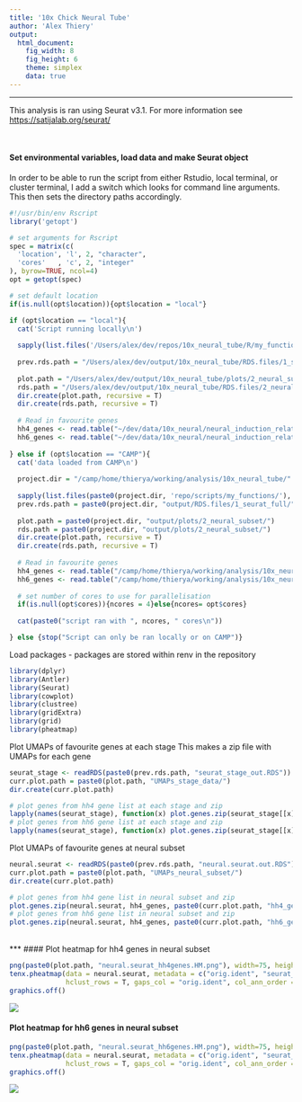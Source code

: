 ```yaml
---
title: '10x Chick Neural Tube'
author: 'Alex Thiery'
output:
  html_document:
    fig_width: 8
    fig_height: 6
    theme: simplex
    data: true
---
```

***
This analysis is ran using Seurat v3.1. For more information see <https://satijalab.org/seurat/>

<br />

#### Set environmental variables, load data and make Seurat object

In order to be able to run the script from either Rstudio, local terminal, or cluster terminal, I add a switch which looks for command line arguments. This then sets the directory paths accordingly.


```r
#!/usr/bin/env Rscript
library('getopt')

# set arguments for Rscript
spec = matrix(c(
  'location', 'l', 2, "character",
  'cores'   , 'c', 2, "integer"
), byrow=TRUE, ncol=4)
opt = getopt(spec)

# set default location
if(is.null(opt$location)){opt$location = "local"}

if (opt$location == "local"){
  cat('Script running locally\n')
  
  sapply(list.files('/Users/alex/dev/repos/10x_neural_tube/R/my_functions/', full.names = T), source)
  
  prev.rds.path = "/Users/alex/dev/output/10x_neural_tube/RDS.files/1_seurat_full/"
  
  plot.path = "/Users/alex/dev/output/10x_neural_tube/plots/2_neural_subset/"
  rds.path = "/Users/alex/dev/output/10x_neural_tube/RDS.files/2_neural_subset/"
  dir.create(plot.path, recursive = T)
  dir.create(rds.path, recursive = T)
  
  # Read in favourite genes
  hh4_genes <- read.table("~/dev/data/10x_neural/neural_induction_related_genes_HH4.txt", stringsAsFactors = F)[,1]
  hh6_genes <- read.table("~/dev/data/10x_neural/neural_induction_related_genes_HH6.txt", stringsAsFactors = F)[,1]
  
} else if (opt$location == "CAMP"){
  cat('data loaded from CAMP\n')
    
  project.dir = "/camp/home/thierya/working/analysis/10x_neural_tube/"
  
  sapply(list.files(paste0(project.dir, 'repo/scripts/my_functions/'), full.names = T), source)
  prev.rds.path = paste0(project.dir, "output/RDS.files/1_seurat_full/")
  
  plot.path = paste0(project.dir, "output/plots/2_neural_subset/")
  rds.path = paste0(project.dir, "output/plots/2_neural_subset/")
  dir.create(plot.path, recursive = T)
  dir.create(rds.path, recursive = T)
  
  # Read in favourite genes
  hh4_genes <- read.table("/camp/home/thierya/working/analysis/10x_neural_tube/repo/data/neural_induction_related_genes_HH4.txt", stringsAsFactors = F)[,1]
  hh6_genes <- read.table("/camp/home/thierya/working/analysis/10x_neural_tube/repo/data/neural_induction_related_genes_HH6.txt", stringsAsFactors = F)[,1]
  
  # set number of cores to use for parallelisation
  if(is.null(opt$cores)){ncores = 4}else{ncores= opt$cores}
  
  cat(paste0("script ran with ", ncores, " cores\n"))

} else {stop("Script can only be ran locally or on CAMP")}
```

Load packages - packages are stored within renv in the repository
```r
library(dplyr)
library(Antler)
library(Seurat)
library(cowplot)
library(clustree)
library(gridExtra)
library(grid)
library(pheatmap)
```

Plot UMAPs of favourite genes at each stage
This makes a zip file with UMAPs for each gene
```r
seurat_stage <- readRDS(paste0(prev.rds.path, "seurat_stage_out.RDS"))
curr.plot.path = paste0(plot.path, "UMAPs_stage_data/")
dir.create(curr.plot.path)

# plot genes from hh4 gene list at each stage and zip
lapply(names(seurat_stage), function(x) plot.genes.zip(seurat_stage[[x]], hh4_genes, paste0(curr.plot.path, "hh4_genes_UMAPs/", x, "/")))
# plot genes from hh6 gene list at each stage and zip
lapply(names(seurat_stage), function(x) plot.genes.zip(seurat_stage[[x]], hh6_genes, paste0(curr.plot.path, "hh6_genes_UMAPs/", x, "/")))
```

Plot UMAPs of favourite genes at neural subset
```r
neural.seurat <- readRDS(paste0(prev.rds.path, "neural.seurat.out.RDS"))
curr.plot.path = paste0(plot.path, "UMAPs_neural_subset/")
dir.create(curr.plot.path)

# plot genes from hh4 gene list in neural subset and zip
plot.genes.zip(neural.seurat, hh4_genes, paste0(curr.plot.path, "hh4_genes_UMAPs/"))
# plot genes from hh6 gene list in neural subset and zip
plot.genes.zip(neural.seurat, hh4_genes, paste0(curr.plot.path, "hh6_genes_UMAPs/"))
```

<br />
***
#### Plot heatmap for hh4 genes in neural subset
```r
png(paste0(plot.path, "neural.seurat_hh4genes.HM.png"), width=75, height=100, units = "cm", res = 200)
tenx.pheatmap(data = neural.seurat, metadata = c("orig.ident", "seurat_clusters"), selected_genes = hh4_genes[hh4_genes %in% rownames(neural.seurat)],
              hclust_rows = T, gaps_col = "orig.ident", col_ann_order = c("orig.ident", "seurat_clusters"))
graphics.off()
```

![](/Users/alex/dev/output/10x_neural_tube/plots/2_neural_subset/neural.seurat_hh4genes.HM.png)

#### Plot heatmap for hh6 genes in neural subset
```r
png(paste0(plot.path, "neural.seurat_hh6genes.HM.png"), width=75, height=100, units = "cm", res = 200)
tenx.pheatmap(data = neural.seurat, metadata = c("orig.ident", "seurat_clusters"), selected_genes = hh6_genes[hh6_genes %in% rownames(neural.seurat)],
              hclust_rows = T, gaps_col = "orig.ident", col_ann_order = c("orig.ident", "seurat_clusters"))
graphics.off()
```

![](/Users/alex/dev/output/10x_neural_tube/plots/2_neural_subset/neural.seurat_hh6genes.HM.png)